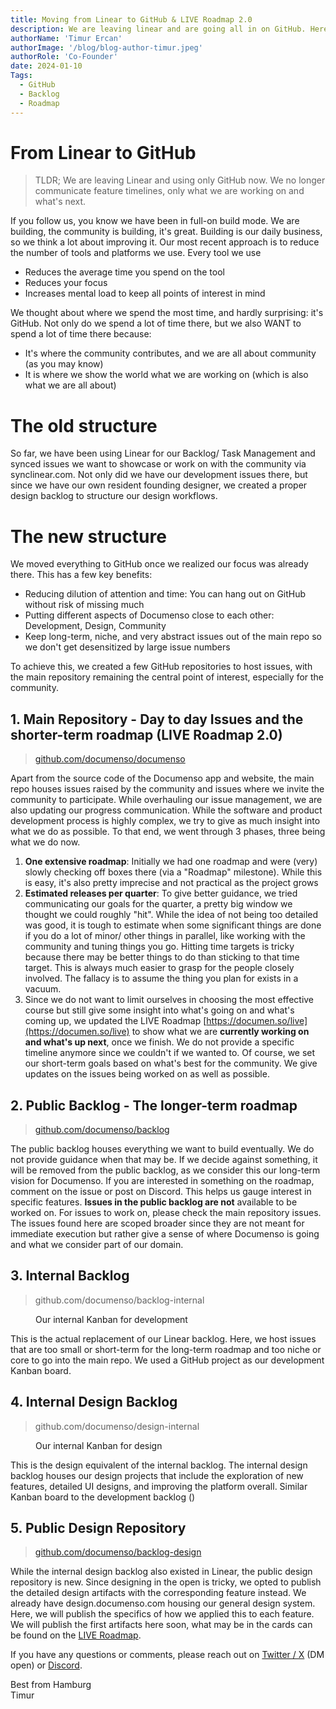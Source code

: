 ```yaml
---
title: Moving from Linear to GitHub & LIVE Roadmap 2.0
description: We are leaving linear and are going all in on GitHub. Here is how we do it.
authorName: 'Timur Ercan'
authorImage: '/blog/blog-author-timur.jpeg'
authorRole: 'Co-Founder'
date: 2024-01-10
Tags:
  - GitHub
  - Backlog
  - Roadmap
---
```


# From Linear to GitHub

> TLDR; We are leaving Linear and using only GitHub now. We no longer communicate feature timelines, only what we are working on and what's next.

If you follow us, you know we have been in full-on build mode. We are building, the community is building, it's great. Building is our daily business, so we think a lot about improving it.
Our most recent approach is to reduce the number of tools and platforms we use. Every tool we use

- Reduces the average time you spend on the tool
- Reduces your focus
- Increases mental load to keep all points of interest in mind

We thought about where we spend the most time, and hardly surprising: it's GitHub. Not only do we spend a lot of time there, but we also WANT to spend a lot of time there because:

- It's where the community contributes, and we are all about community (as you may know)
- It is where we show the world what we are working on (which is also what we are all about)

# The old structure

So far, we have been using Linear for our Backlog/ Task Management and synced issues we want to showcase or work on with the community via synclinear.com. Not only did we have our development issues there, but since
we have our own resident founding designer, we created a proper design backlog to structure our design workflows.

# The new structure

We moved everything to GitHub once we realized our focus was already there. This has a few key benefits:

- Reducing dilution of attention and time: You can hang out on GitHub without risk of missing much
- Putting different aspects of Documenso close to each other: Development, Design, Community
- Keep long-term, niche, and very abstract issues out of the main repo so we don't get desensitized by large issue numbers

To achieve this, we created a few GitHub repositories to host issues, with the main repository remaining the central point of interest, especially for the community.

## 1. Main Repository - Day to day Issues and the shorter-term roadmap (LIVE Roadmap 2.0)

> [github.com/documenso/documenso](https://github.com/documenso/documenso)

Apart from the source code of the Documenso app and website, the main repo houses issues raised by the community and issues where we invite the community to participate.
While overhauling our issue management, we are also updating our progress communication. While the software and product development process is highly complex,
we try to give as much insight into what we do as possible. To that end, we went through 3 phases, three being what we do now.

1. **One extensive roadmap**: Initially we had one roadmap and were (very) slowly checking off boxes there (via a "Roadmap" milestone). While this is easy, it's also pretty imprecise and not practical as the project grows
2. **Estimated releases per quarter**: To give better guidance, we tried communicating our goals for the quarter, a pretty big window we thought we could roughly "hit". While the idea of not being too detailed was good, it is tough to estimate when some significant things are done if you do a lot of minor/ other things in parallel,
   like working with the community and tuning things you go. Hitting time targets is tricky because there may be better things to do than sticking to that time target. This is always much easier to grasp for the people closely involved. The fallacy is to assume the thing you plan for exists in a vacuum.
3. Since we do not want to limit ourselves in choosing the most effective course but still give some insight into what's going on and what's coming up, we updated the LIVE Roadmap [https://documen.so/live](https://documen.so/live) to show what we are **currently working on and what's up next**, once we finish. We do not provide
   a specific timeline anymore since we couldn't if we wanted to. Of course, we set our short-term goals based on what's best for the community. We give updates on the issues being worked on as well as possible.

## 2. Public Backlog - The longer-term roadmap

> [github.com/documenso/backlog](https://github.com/documenso/backlog)

The public backlog houses everything we want to build eventually. We do not provide guidance when that may be. If we decide against something, it will be removed from the public backlog, as we consider this our long-term vision for Documenso. If you are interested in something on the roadmap, comment on the issue or post on Discord. This helps us gauge interest in specific features.
**Issues in the public backlog are not** available to be worked on. For issues to work on, please check the main repository issues. The issues found here are scoped broader since they are not meant for immediate execution but rather give a sense of where Documenso is going and what we consider part of our domain.

## 3. Internal Backlog

> github.com/documenso/backlog-internal

<figure>
  <MdxNextImage
    src="/blog/gh1.png"
    width="1260"
    height="630"
    alt="GitHub: Development Board"
  />

  <figcaption className="text-center">
    Our internal Kanban for development
  </figcaption>
</figure>

This is the actual replacement of our Linear backlog. Here, we host issues that are too small or short-term for the long-term roadmap and too niche or core to go into the main repo. We used a GitHub project as our development Kanban board.

## 4. Internal Design Backlog

> github.com/documenso/design-internal

<figure>
  <MdxNextImage
    src="/blog/gh2.png"
    width="1260"
    height="630"
    alt="GitHub: Design Board"
  />

  <figcaption className="text-center">
    Our internal Kanban for design
  </figcaption>
</figure>

This is the design equivalent of the internal backlog. The internal design backlog houses our design projects that include the exploration of new features, detailed UI designs, and improving the platform overall.
Similar Kanban board to the development backlog ()

## 5. Public Design Repository

> [github.com/documenso/backlog-design](https://github.com/documenso/design)

While the internal design backlog also existed in Linear, the public design repository is new. Since designing in the open is tricky, we opted to publish the detailed design artifacts with the corresponding feature instead.
We already have design.documenso.com housing our general design system. Here, we will publish the specifics of how we applied this to each feature. We will publish the first artifacts here soon, what may be in the cards can be found on the [LIVE Roadmap](https://documen.so/live).

If you have any questions or comments, please reach out on [Twitter / X](https://twitter.com/eltimuro) (DM open) or [Discord](https://documen.so/discord).

Best from Hamburg\
Timur
